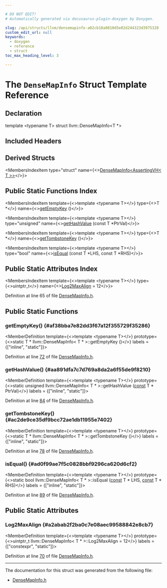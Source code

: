 ```yaml
---

# DO NOT EDIT!
# Automatically generated via docusaurus-plugin-doxygen by Doxygen.

slug: /api/structs/llvm/densemapinfo-a02cb18a8810d5e02d244323d3975328
custom_edit_url: null
keywords:
  - doxygen
  - reference
  - struct
toc_max_heading_level: 3

---
```





# The `DenseMapInfo` Struct Template Reference

<DoxygenPage pluginConfig={pluginConfig}>



## Declaration

<CodeBlock>template &lt;typename T&gt;
struct llvm::DenseMapInfo&lt;T &#42;&gt;</CodeBlock>

## Included Headers

<IncludesList>
<IncludesListItem
  filePath="llvm/ADT/DenseMapInfo.h"
  permalink="/docs/api/files/include/include/llvm/include/llvm/adt/densemapinfo-h"
  isLocal="true" />
</IncludesList>

## Derived Structs

<MembersIndex>

<MembersIndexItem
  type="struct"
  name={<><a href="/docs/api/structs/llvm/densemapinfo-9991f1503f02220ff60e93f014753ab7">DenseMapInfo&lt;AssertingVH&lt; T &gt;&gt;</a></>}>
</MembersIndexItem>

</MembersIndex>

## Public Static Functions Index

<MembersIndex>

<MembersIndexItem
  template={<>template &lt;typename T&gt;</>}
  type={<>T &#42;</>}
  name={<><a href="#af38bba7e82dd3f67a12f355729f35286">getEmptyKey</a> ()</>}>
</MembersIndexItem>

<MembersIndexItem
  template={<>template &lt;typename T&gt;</>}
  type="unsigned"
  name={<><a href="#aa891dfa7c7d769a8da2a6f55de9f8210">getHashValue</a> (const T &#42;PtrVal)</>}>
</MembersIndexItem>

<MembersIndexItem
  template={<>template &lt;typename T&gt;</>}
  type={<>T &#42;</>}
  name={<><a href="#ac2de9ce35df9bcc72ae1db11955e7402">getTombstoneKey</a> ()</>}>
</MembersIndexItem>

<MembersIndexItem
  template={<>template &lt;typename T&gt;</>}
  type="bool"
  name={<><a href="#ad0f99ae7f5c0828bbf9296ca620d6cf2">isEqual</a> (const T &#42;LHS, const T &#42;RHS)</>}>
</MembersIndexItem>

</MembersIndex>

## Public Static Attributes Index

<MembersIndex>

<MembersIndexItem
  template={<>template &lt;typename T&gt;</>}
  type={<>uintptr&#95;t</>}
  name={<><a href="#a2abab2f2ba0c7e08aec99588842e8cb7">Log2MaxAlign</a> = 12</>}>
</MembersIndexItem>

</MembersIndex>


Definition at line 65 of file <a href="/docs/api/files/include/include/llvm/include/llvm/adt/densemapinfo-h">DenseMapInfo.h</a>.

<SectionDefinition>

## Public Static Functions

### getEmptyKey() {#af38bba7e82dd3f67a12f355729f35286}

<MemberDefinition
  template={<>template &lt;typename T&gt;</>}
  prototype={<>static T &#42; llvm::DenseMapInfo&lt; T &#42; &gt;::getEmptyKey ()</>}
  labels = {["inline", "static"]}>

Definition at line <a href="/docs/api/files/include/include/llvm/include/llvm/adt/densemapinfo-h/#l00072">72</a> of file <a href="/docs/api/files/include/include/llvm/include/llvm/adt/densemapinfo-h">DenseMapInfo.h</a>.
</MemberDefinition>

### getHashValue() {#aa891dfa7c7d769a8da2a6f55de9f8210}

<MemberDefinition
  template={<>template &lt;typename T&gt;</>}
  prototype={<>static unsigned llvm::DenseMapInfo&lt; T &#42; &gt;::getHashValue (<a href="/docs/api/files/lib/lib/target/lib/target/aarch64/aarch64promoteconstant-cpp/#a90f8350fecae261c25be85d38b451bff">const</a> T &#42; PtrVal)</>}
  labels = {["inline", "static"]}>

Definition at line <a href="/docs/api/files/include/include/llvm/include/llvm/adt/densemapinfo-h/#l00084">84</a> of file <a href="/docs/api/files/include/include/llvm/include/llvm/adt/densemapinfo-h">DenseMapInfo.h</a>.
</MemberDefinition>

### getTombstoneKey() {#ac2de9ce35df9bcc72ae1db11955e7402}

<MemberDefinition
  template={<>template &lt;typename T&gt;</>}
  prototype={<>static T &#42; llvm::DenseMapInfo&lt; T &#42; &gt;::getTombstoneKey ()</>}
  labels = {["inline", "static"]}>

Definition at line <a href="/docs/api/files/include/include/llvm/include/llvm/adt/densemapinfo-h/#l00078">78</a> of file <a href="/docs/api/files/include/include/llvm/include/llvm/adt/densemapinfo-h">DenseMapInfo.h</a>.
</MemberDefinition>

### isEqual() {#ad0f99ae7f5c0828bbf9296ca620d6cf2}

<MemberDefinition
  template={<>template &lt;typename T&gt;</>}
  prototype={<>static bool llvm::DenseMapInfo&lt; T &#42; &gt;::isEqual (<a href="/docs/api/files/lib/lib/target/lib/target/aarch64/aarch64promoteconstant-cpp/#a90f8350fecae261c25be85d38b451bff">const</a> T &#42; LHS, <a href="/docs/api/files/lib/lib/target/lib/target/aarch64/aarch64promoteconstant-cpp/#a90f8350fecae261c25be85d38b451bff">const</a> T &#42; RHS)</>}
  labels = {["inline", "static"]}>

Definition at line <a href="/docs/api/files/include/include/llvm/include/llvm/adt/densemapinfo-h/#l00089">89</a> of file <a href="/docs/api/files/include/include/llvm/include/llvm/adt/densemapinfo-h">DenseMapInfo.h</a>.
</MemberDefinition>

</SectionDefinition>

<SectionDefinition>

## Public Static Attributes

### Log2MaxAlign {#a2abab2f2ba0c7e08aec99588842e8cb7}

<MemberDefinition
  template={<>template &lt;typename T&gt;</>}
  prototype={<>uintptr&#95;t llvm::DenseMapInfo&lt; T &#42; &gt;::Log2MaxAlign = 12</>}
  labels = {["constexpr", "static"]}>

Definition at line <a href="/docs/api/files/include/include/llvm/include/llvm/adt/densemapinfo-h/#l00070">70</a> of file <a href="/docs/api/files/include/include/llvm/include/llvm/adt/densemapinfo-h">DenseMapInfo.h</a>.
</MemberDefinition>

</SectionDefinition>

<hr/>

The documentation for this struct was generated from the following file:

<ul>
<li><a href="/docs/api/files/include/include/llvm/include/llvm/adt/densemapinfo-h">DenseMapInfo.h</a></li>
</ul>

</DoxygenPage>

